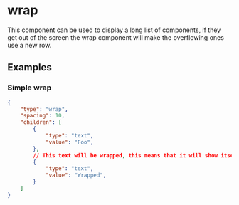 
# wrap

This component can be used to display a long list of components, if they get out of the screen the wrap component will make the overflowing ones use a new row.

## Examples

### Simple wrap

```json
{
    "type": "wrap",
    "spacing": 10,
    "children": [
        {
            "type": "text",
            "value": "Foo",
        },
        // This text will be wrapped, this means that it will show itself right under the "Foo" text instead of out of the screen
        {
            "type": "text",
            "value": "Wrapped",
        }
    ]
}
```

<PropertyTable schema={wrapSchema}/>